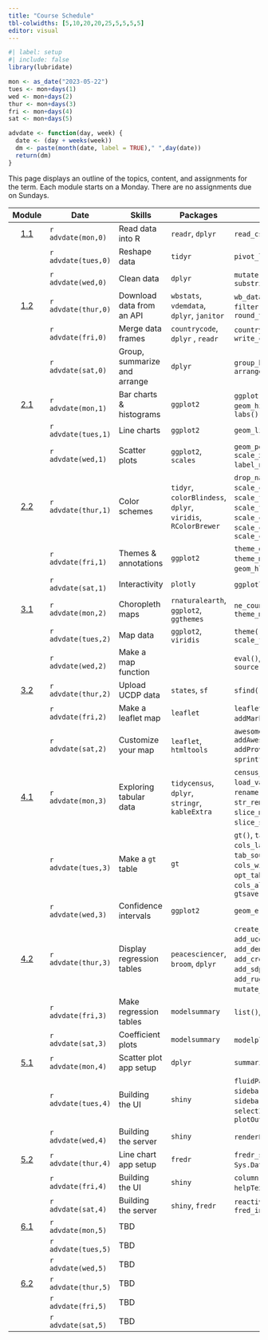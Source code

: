 ```yaml
---
title: "Course Schedule"
tbl-colwidths: [5,10,20,20,25,5,5,5,5]
editor: visual
---
```


```r
#| label: setup
#| include: false
library(lubridate)

mon <- as_date("2023-05-22")
tues <- mon+days(1)
wed <- mon+days(2)
thur <- mon+days(3)
fri <- mon+days(4)
sat <- mon+days(5)

advdate <- function(day, week) {
  date <- (day + weeks(week))
  dm <- paste(month(date, label = TRUE)," ",day(date))
  return(dm)  
}
```

This page displays an outline of the topics, content, and assignments
for the term. Each module starts on a Monday. There are no assignments
due on Sundays.

::: column-screen-inset-right
|                    Module                    | Date                | Skills                       | Packages                                                     | Functions                                                                                                                                                                           |                                      Readings                                       |                                  Reference                                  | Videos                                                                                                                                                      |                           Assignments                           |
|:------:|--------|--------|--------|--------|:------:|:------:|--------|:------:|
| [1.1](/modules/module-1.1.html "Module 1.1") | `r advdate(mon,0)`  | Read data into R             | `readr`, `dplyr`                                             | `read_csv()`, `glimpse()`                                                                                                                                                           |                                                                                     | [📖](https://r4ds.hadley.nz/data-import.html#introduction "r4ds 8.1 & 8.2") | [🖥️](https://youtu.be/YLOaKB8dfF4 "Downloading World Bank data")[🖥️](https://youtu.be/XOGXn8IiHK8 "Reading data from a flat file")                          |                                                                 |
|                                              | `r advdate(tues,0)` | Reshape data                 | `tidyr`                                                      | `pivot_longer()`                                                                                                                                                                    |                                                                                     |        [📖](https://r4ds.hadley.nz/data-tidy.html "r4ds 6.1 & 6.3")         | [🖥️](https://youtu.be/ud36szsO9a4 "Reshaping data")                                                                                                         |                                                                 |
|                                              | `r advdate(wed,0)`  | Clean data                   | `dplyr`                                                      | `mutate()`, `mutate_at()`, `substring()`                                                                                                                                            |    [📖](https://link.springer.com/article/10.1057/palgrave.ap.5500151 "Norris")     |                                                                             | [🖥️](https://youtu.be/syG5cdmtXSo "Truncating strings, changing variable types")[🖥️](https://youtu.be/M-uuPBdBCTw "Cleaning variable names")                |                               📘                                |
| [1.2](/modules/module-1.2.html "Module 1.2") | `r advdate(thur,0)` | Download data from an API    | `wbstats`, `vdemdata`, `dplyr`, `janitor`                    | `wb_data()`, `vdem`, `select_()`, `filter()`, `case_match()`, `round_to_fraction()`                                                                                                 |                                                                                     |                                                                             | [🖥️](https://youtu.be/cBRTP2imt_o "Dowload data from the World Bank")[🖥️](https://youtu.be/7CvYTeMP_PU "Filter data and select variables")                  |                                                                 |
|                                              | `r advdate(fri,0)`  | Merge data frames            | `countrycode`, `dplyr` , `readr`                             | `countrycode()`, `left_join()`, `write_csv()`                                                                                                                                       |                                                                                     |   [📖](https://r4ds.hadley.nz/joins.html#sec-mutating-joins "r4ds, 20.3")   | [🖥️](https://youtu.be/ZGD0kO_iwAM "Add country codes to data frame")[🖥️](https://youtu.be/wNF3ZPneHWw "Merge two data frames")                              |                                                                 |
|                                              | `r advdate(sat,0)`  | Group, summarize and arrange | `dplyr`                                                      | `group_by()`, `summarize()`, `arrange()`                                                                                                                                            |                                                                                     |     [📖](https://r4ds.hadley.nz/data-transform.html#groups "r4ds, 4.5")     | [🖥️](https://youtu.be/2nX9p6arQjg "Group, summarize and arrange")                                                                                           |                              📘 🧮                              |
| [2.1](/modules/module-2.1.html "Module 2.1") | `r advdate(mon,1)`  | Bar charts & histograms      | `ggplot2`                                                    | `ggplot()`, `geom_col()`, `geom_histogram()`, `aes()`, `labs()`                                                                                                                     |                                                                                     |                                                                             | [🖥️](https://youtu.be/hl02sVTyCRA "Bar charts")[🖥️](https://youtu.be/LuNDAIQXx9w "Histograms")                                                              |                                                                 |
|                                              | `r advdate(tues,1)` | Line charts                  | `ggplot2`                                                    | `geom_line()`                                                                                                                                                                       |                                                                                     |                                                                             | [🖥️](https://youtu.be/cHos9y261SQ "Line charts")                                                                                                            |                                                                 |
|                                              | `r advdate(wed,1)`  | Scatter plots                | `ggplot2`, `scales`                                          | `geom_point()`, `geom_smooth()`, `scale_x_log10(),` `label_number()`, `geom_text()`                                                                                                 |     [📖](https://www-jstor-org.proxygw.wrlc.org/stable/1951731?seq=8 "Lipset")      |                                                                             | [🖥️](https://youtu.be/Cvme3C268wE "Scatter plots")                                                                                                          |                               📘                                |
| [2.2](/modules/module-2.2.html "Module 2.2") | `r advdate(thur,1)` | Color schemes                | `tidyr`, `colorBlindess`, `dplyr`, `viridis`, `RColorBrewer` | `drop_na()`, `cvdPlot()`, `scale_color_manual()`, `scale_fill_viridis_d()`, `scale_fill_brewer()`, `scale_color_manual()`, `scale_color_viridis_d()`, `scale_color_brewer`          |                                                                                     |                                                                             | [🖥️](https://youtu.be/fBCtSjg_-Ik "Color schemes")                                                                                                          |                                                                 |
|                                              | `r advdate(fri,1)`  | Themes & annotations         | `ggplot2`                                                    | `theme_dark()`, `theme_minimal()`, `annotate()`, `geom_hline()`, `geom_vline()`                                                                                                     |                                                                                     |                                                                             | [🖥️](https://youtu.be/Le0OJXdsy3o "Themes")[🖥️](https://youtu.be/uEpBMgWilXc "Annotations")                                                                 |                                                                 |
|                                              | `r advdate(sat,1)`  | Interactivity                | `plotly`                                                     | `ggplotly()`, `layout()`                                                                                                                                                            |                                                                                     |                                                                             | [🖥️](https://youtu.be/T-7jtbcwaJ0 "Interactivity")                                                                                                          |                              📘 🧮                              |
| [3.1](/modules/module-3.1.html "Module 3.1") | `r advdate(mon,2)`  | Choropleth maps              | `rnaturalearth`, `ggplot2`, `ggthemes`                       | `ne_countries()`, `geom_sf()`, `theme_map()`                                                                                                                                        |                                                                                     |                                                                             | [🖥️](https://youtu.be/HB3PMF93hzs "Choropleth maps")                                                                                                        |                                                                 |
|                                              | `r advdate(tues,2)` | Map data                     | `ggplot2`, `viridis`                                         | `theme()`, `scale_fill_viridis_c()`                                                                                                                                                 |                                                                                     |                                                                             | [🖥️](https://youtu.be/5RnnGov3Iw4 "Map World Bank data")                                                                                                    |                                                                 |
|                                              | `r advdate(wed,2)`  | Make a map function          |                                                              | `eval()`, `parse()`, `function()`, `source()`                                                                                                                                       | [📖](https://www-jstor-org.proxygw.wrlc.org/stable/j.ctt7s3wz.10 "Ross, Chapter 3") |                                                                             | [🖥️](https://youtu.be/m42vrbEEHT4 "Turn your map into a function")                                                                                          |                               📘                                |
| [3.2](/modules/module-3.1.html "Module 3.1") | `r advdate(thur,2)` | Upload UCDP data             | `states`, `sf`                                               | `sfind()`, `st_as_sf()`                                                                                                                                                             |                                                                                     |                                                                             | [🖥️](https://youtu.be/If2PwFv90iI "Upload UCDP data")                                                                                                       |                                                                 |
|                                              | `r advdate(fri,2)`  | Make a leaflet map           | `leaflet`                                                    | `leaflet()`, `addTiles()`, `addMarkers()`, `setView()`                                                                                                                              |                                                                                     |                                                                             | [🖥️](https://youtu.be/hHUPqgHRqYU "Make a leaflet map")                                                                                                     |                                                                 |
|                                              | `r advdate(sat,2)`  | Customize your map           | `leaflet`, `htmltools`                                       | `awesomeIcons()`, `addAwesomeMarkers(),` `addProviderTiles()`, `sprintf()`, `lapply()`, `HTML`                                                                                      |                                                                                     |                                                                             | [🖥️](https://youtu.be/qLYeSsoDvgs "Customize your map")                                                                                                     |                              📘 🧮                              |
| [4.1](/modules/module-4.1.html "Module 4.1") | `r advdate(mon,3)`  | Exploring tabular data       | `tidycensus`, `dplyr`, `stringr`, `kableExtra`               | `census_api_key()`, `load_variables()`, `get_acs()`, `rename()`, `rename_with`, `str_remove()`, `kable()`, `slice_max()`, `slice_min()`, `slice_sample()`, `bind_rows()`            |                                                                                     |                                                                             | [🖥️](Working%20with%20tidycensus "https://www.youtube.com/embed/wo9vZccmqwc")[🖥️](https://www.youtube.com/embed/wo9vZccmqwc "Explore data with kableExtra") |                                                                 |
|                                              | `r advdate(tues,3)` | Make a `gt` table            | `gt`                                                         | `gt()`, `tab_header()`, `cols_label()`, `fmt_currency()`, `tab_source_note()`, `cols_width()`, `opt_table_font()`, `cols_align()`, `tab_options()`, `gtsave()`                      |                                                                                     |                                                                             | [🖥️](https://www.youtube.com/embed/wo9vZccmqwc "Make a gt table")                                                                                           |                                                                 |
|                                              | `r advdate(wed,3)`  | Confidence intervals         | `ggplot2`                                                    | `geom_errorbar()`                                                                                                                                                                   |            [📖](https://www.jstor.org/stable/3118222 "Fearon & Laitin")             |                                                                             | [🖥️](https://www.youtube.com/embed/wo9vZccmqwc "Make a coefficient plot")                                                                                   |                               📘                                |
| [4.2](/modules/module-4.2.html "Module 4.2") | `r advdate(thur,3)` | Display regression tables    | `peacesciencer`, `broom`, `dplyr`                            | `create_stateyears()`, `add_ucdp_acd()`, `add_democracy()`, `add_creg_fractionalization()`, `add_sdp_gdp()`, `add_rugged_terrain()`, `tidy()`, `mutate_if()`, `glm()`, `binomial()` |                                                                                     |                                                                             | 🖥️                                                                                                                                                          |                                                                 |
|                                              | `r advdate(fri,3)`  | Make regression tables       | `modelsummary`                                               | `list()`, `modelsummary()`                                                                                                                                                          |                                                                                     |                                                                             | 🖥️                                                                                                                                                          | [✍️](/project/project-assignment-1.html "Project assignment 1") |
|                                              | `r advdate(sat,3)`  | Coefficient plots            | `modelsummary`                                               | `modelplot()`, `rev()`                                                                                                                                                              |                                                                                     |                                                                             | 🖥️                                                                                                                                                          |                              📘 🧮                              |
| [5.1](/modules/module-5.1.html "Module 5.1") | `r advdate(mon,4)`  | Scatter plot app setup       | `dplyr`                                                      | `summarize_all()`                                                                                                                                                                   |                                                                                     |                                                                             | 🖥️                                                                                                                                                          |                                                                 |
|                                              | `r advdate(tues,4)` | Building the UI              | `shiny`                                                      | `fluidPage()`, `titlePanel()`, `sidebarLayout()`, `sidebarPanel()`, `selectInput()`, `mainPanel()`, `plotOutput()`                                                                  |                                                                                     |                                                                             | 🖥️                                                                                                                                                          |                                                                 |
|                                              | `r advdate(wed,4)`  | Building the server          | `shiny`                                                      | `renderPlot()`, `shinyApp()`                                                                                                                                                        |       [📖](https://muse-jhu-edu.proxygw.wrlc.org/article/225602 "Huntington")       |                                                                             | 🖥️                                                                                                                                                          |                               📘                                |
|   [5.2](/modules/module-5.2 "Module 5.2")    | `r advdate(thur,4)` | Line chart app setup         | `fredr`                                                      | `fredr_set_key()` , `as.Date()` , `Sys.Date()` ,                                                                                                                                    |                                                                                     |                                                                             | 🖥️                                                                                                                                                          |                                                                 |
|                                              | `r advdate(fri,4)`  | Building the UI              | `shiny`                                                      | `column()`, `wellPanel()`, `helpText()`, `sliderInput()`                                                                                                                            |                                                                                     |                                                                             | 🖥️                                                                                                                                                          | [✍️](/project/project-assignment-2.html "Project assignment 2") |
|                                              | `r advdate(sat,4)`  | Building the server          | `shiny`, `fredr`                                             | `reactive()`, `fredr()`, `fred_indicator()`                                                                                                                                         |                                                                                     |                                                                             | 🖥️                                                                                                                                                          |                              📘 🧮                              |
| [6.1](/modules/module-6.1.html "Module 6.1") | `r advdate(mon,5)`  | TBD                          |                                                              |                                                                                                                                                                                     |                                                                                     |                                                                             | 🖥️                                                                                                                                                          |                                                                 |
|                                              | `r advdate(tues,5)` | TBD                          |                                                              |                                                                                                                                                                                     |                                                                                     |                                                                             |                                                                                                                                                             |                                                                 |
|                                              | `r advdate(wed,5)`  | TBD                          |                                                              |                                                                                                                                                                                     |                                                                                     |                                                                             |                                                                                                                                                             |                                                                 |
| [6.2](/modules/module-6.2.html "Module 6.2") | `r advdate(thur,5)` | TBD                          |                                                              |                                                                                                                                                                                     |                                                                                     |                                                                             | 🖥️                                                                                                                                                          |                                                                 |
|                                              | `r advdate(fri,5)`  | TBD                          |                                                              |                                                                                                                                                                                     |                                                                                     |                                                                             |                                                                                                                                                             |                                                                 |
|                                              | `r advdate(sat,5)`  | TBD                          |                                                              |                                                                                                                                                                                     |                                                                                     |                                                                             |                                                                                                                                                             | [✍️](/project/project-assignment-3.html "Project assignment 3") |
:::
